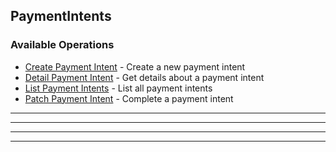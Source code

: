 
## PaymentIntents

### Available Operations

* [Create Payment Intent](/payment_intents/create_payment_intent) - Create a new payment intent
* [Detail Payment Intent](/payment_intents/detail_payment_intent) - Get details about a payment intent
* [List Payment Intents](/payment_intents/list_payment_intents) - List all payment intents
* [Patch Payment Intent](/payment_intents/patch_payment_intent) - Complete a payment intent

---
<CreatePaymentIntent />

---
<DetailPaymentIntent />

---
<ListPaymentIntents />

---
<PatchPaymentIntent />
